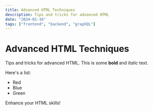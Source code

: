 ```yaml
---
title: Advanced HTML Techniques
description: Tips and tricks for advanced HTML
date: "2024-01-16"
tags: ["frontend", "backend", "graphQL"]
---
```


# Advanced HTML Techniques

Tips and tricks for advanced HTML. This is some **bold** and _italic_ text.

Here's a list:

- Red
- Blue
- Green

Enhance your HTML skills!
